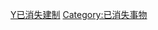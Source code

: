 {{DEFAULTSORT:A澳門已消失建制}}
{{catmore|Template:澳門已消失建制}}
[[Category:澳門歷史|Y已消失建制]]
[[Category:已消失事物|Category:已消失事物]]